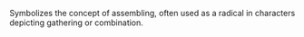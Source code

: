 Symbolizes the concept of assembling, often used as a radical in characters depicting gathering or combination.
